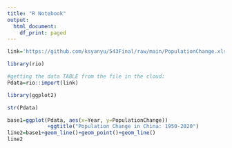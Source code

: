 ```yaml
---
title: "R Notebook"
output:
  html_document:
    df_print: paged
---
```



```r
link='https://github.com/ksyanyu/543Final/raw/main/PopulationChange.xlsx'

library(rio)

#getting the data TABLE from the file in the cloud:
Pdata=rio::import(link)
```


```r
library(ggplot2)
```


```r
str(Pdata)
```

```r
base1=ggplot(Pdata, aes(x=Year, y=PopulationChange))
             +ggtitle("Population Change in China: 1950-2020")
line2=base1+geom_line()+geom_point()+geom_line()
line2
```





